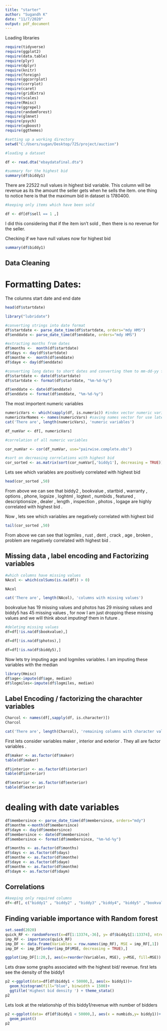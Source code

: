 ```yaml
---
title: "starter"
author: "Sugandh K"
date: "11/7/2020"
output: pdf_document
---
```


Loading libraries
```r
require(tidyverse)
require(ggplot2)
require(data.table)
require(plyr)
require(dplyr)
require(knitr)
require(foreign)
require(ggcorrplot)
require(corrplot)
require(caret)
require(gridExtra)
require(scales)
require(Rmisc)
require(ggrepel)
require(randomForest)
require(glmnet)
require(psych)
require(xgboost)
require(ggthemes)

```

```r

#setting up a working directory
setwd("C:/Users/sugan/Desktop/725/project/auction")

#loading a dataset

df <- read.dta("ebaydatafinal.dta")
```
```r

#summary for the highest bid
summary(df$biddy1)

```

There are 22522 null values in highest bid variable. This column will be revenue as its the amount the seller gets when he sells the item. one thing to notice here is that the maximum bid in dataset is 1780400.

```r
#keeping only items which have been sold

df <- df[df$sell == 1 ,]
```

I did this considering that if the item isn't sold , then there is no revenue for the seller.

Checking if we have null values now for highest bid 

```r
summary(df$biddy1)
```



## Data Cleaning 

# Formatting Dates: 

The columns start date and end date 

```r
head(df$startdate)
```

```r
library("lubridate")

#converting strings into date format 
df$startdate <- parse_date_time(df$startdate, orders="mdy HMS")
df$enddate <- parse_date_time(df$enddate, orders="mdy HMS")

```


```r
#extracting months from dates 
df$months <-  month(df$startdate)
df$days <- day(df$startdate)
df$monthe <-  month(df$enddate)
df$daye <- day(df$enddate)
```

```r
#converting long dates to short dates and converting them to mm-dd-yy format 
df$startdate <- date(df$startdate)
df$startdate <- format(df$startdate, "%m-%d-%y")

df$enddate <- date(df$enddate)
df$enddate <- format(df$enddate, "%m-%d-%y")

```


The most importent numeric variables 

```r
numericVars <- which(sapply(df, is.numeric)) #index vector numeric variables
numericVarNames <- names(numericVars) #saving names vector for use later on
cat('There are', length(numericVars), 'numeric variables')


```

```r
df_numVar <- df[, numericVars]

#correlation of all numeric variables

cor_numVar <- cor(df_numVar, use="pairwise.complete.obs")
```

```r
#sort on decreasing correlations with highest bid
cor_sorted <- as.matrix(sort(cor_numVar[,'biddy1'], decreasing = TRUE))
```



Lets see which variables are positively correlated with highest bid 

```r
head(cor_sorted ,50)
```

From above we can see that biddy2 , bookvalue , startbid , warranty , options , phone, logsize , loghtml , logtext , numbids , featured , descriptionsize , dealer , length , inspection , photos , logage are highly correlated with highest bid .



Now , lets see which variables are negatively correlated with highest bid 
```r
tail(cor_sorted ,50)
```


From above we can see that logmiles , rust , dent , crack , age , broken , problem are negatively correlated with highest bid . 


## Missing data , label encoding and Factorizing variables 



```r

#which columns have missing values 
NAcol <- which(colSums(is.na(df)) > 0)

NAcol
```

```r
cat('There are', length(NAcol), 'columns with missing values')
```
bookvalue has 19 missing values and photos has 29 missing values and biddy5 has  45 missing values , for now I am just dropping these missing values and we will think about imputingf them in future . 

```r
#deleting missing values 
df=df[!is.na(df$bookvalue),]

df=df[!is.na(df$photos),]

df=df[!is.na(df$biddy5),]

```


Now lets try imputing age and logmiles variables. I am imputing these variables with the median 

```r
library(Hmisc)
df$age<-impute(df$age, median)
df$logmiles<-impute(df$logmiles, median)

```



## Label Encoding / factorizing the charachter variables 

```r
Charcol <- names(df[,sapply(df, is.character)])
Charcol
```

```r
cat('There are', length(Charcol), 'remaining columns with character values')
```
First lets consider variables maker , interior and exterior . They all are factor variables .

```r
df$maker <- as.factor(df$maker)
table(df$maker)
```

```r
df$interior <- as.factor(df$interior)
table(df$interior)

```

```r
df$exterior <- as.factor(df$exterior)
table(df$exterior)
```


# dealing with date variables 

```r

df$membersince <- parse_date_time(df$membersince, orders="mdy")
df$monthm <-month(df$membersince)
df$daym <- day(df$membersince)
df$membersince <- date(df$membersince)
df$membersince <- format(df$membersince, "%m-%d-%y")


```

```r
df$months <- as.factor(df$months)
df$days <- as.factor(df$days)
df$monthe <- as.factor(df$monthe)
df$daye <- as.factor(df$daye)
df$monthm <- as.factor(df$monthm)
df$daym <- as.factor(df$daym)

```


## Correlations

```r
#keeping only required columns 
df<-df[, c("biddy1" , "biddy2" , "biddy3" ,"biddy4", "biddy5" ,"bookvalue", "photos",  "startbid" , "warranty" , "options" , "phone", "logsize" , "loghtml" , "logtext" , "numbids" , "featured" , "descriptionsize" , "dealer" , "length" , "inspection" , "photos" , "age" , "logmiles" , "rust" , "dent" , "crack" , "age" , "broken","months", "monthm", "monthe", "days" , "daye" , "daym", "maker", "interior" , "exterior" )]

```


## Finding variable importance with Random forest 

```r
set.seed(2020)
quick_RF <- randomForest(x=df[1:13374,-36], y= df$biddy1[1:13374], ntree=100,importance=TRUE)
imp_RF <- importance(quick_RF)
imp_DF <- data.frame(Variables = row.names(imp_RF), MSE = imp_RF[,1])
imp_DF <- imp_DF[order(imp_DF$MSE, decreasing = TRUE),]

ggplot(imp_DF[1:20,], aes(x=reorder(Variables, MSE), y=MSE, fill=MSE)) + geom_bar(stat = 'identity') + labs(x = 'Variables', y= '% increase MSE if variable is randomly permuted') + coord_flip() + theme(legend.position="none")

```



Lets draw some graphs associated with the highest bid/ revenue. first lets see the density of the biddy1 

```r
p2 <-ggplot(data=df[df$biddy1 < 50000,], aes(x= biddy1))+
  geom_histogram(fill="blue", binwidth = 1500)+
  ggtitle('Highest bid density ') + theme_stata()
p2
```

Lets look at the relationship of this biddy1/revenue with number of bidders 
```r
p2 <-ggplot(data= df[df$biddy1 < 50000,], aes(x = numbids,y= biddy1))+
  geom_point()
p2
```


```r

```



